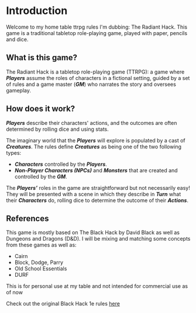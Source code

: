 # Introduction

Welcome to my home table ttrpg rules I'm dubbing: The Radiant Hack. This game is a traditional tabletop role-playing game, played with paper, pencils and dice. 

## What is this game?
The Radiant Hack is a tabletop role-playing game (TTRPG): a game where ***Players*** assume the roles of characters in a fictional setting, guided by a set of rules and a game master (***GM***) who narrates the story and oversees gameplay.

## How does it work?
***Players*** describe their characters' actions, and the outcomes are often determined by rolling dice and using stats.

The imaginary world that the ***Players*** will explore is populated by a cast of ***Creatures***. The rules define ***Creatures*** as being one of the two following types: 
- ***Characters*** controlled by the ***Players***.
- ***Non-Player Characters (NPCs)*** and ***Monsters*** that are created and controlled by the ***GM***.

The ***Players’*** roles in the game are straightforward but not necessarily easy! They will be presented with a scene in which they describe in ***Turn*** what their ***Characters*** do, rolling dice to determine the outcome of their ***Actions***.



## References
This game is mostly based on The Black Hack by David Black as well as Dungeons and Dragons (D&D). I will be mixing and matching some concepts from these games as well as:
- Cairn
- Block, Dodge, Parry
- Old School Essentials
- DURF

This is for personal use at my table and not intended for commercial use as of now

Check out the original Black Hack 1e rules [here](/original)